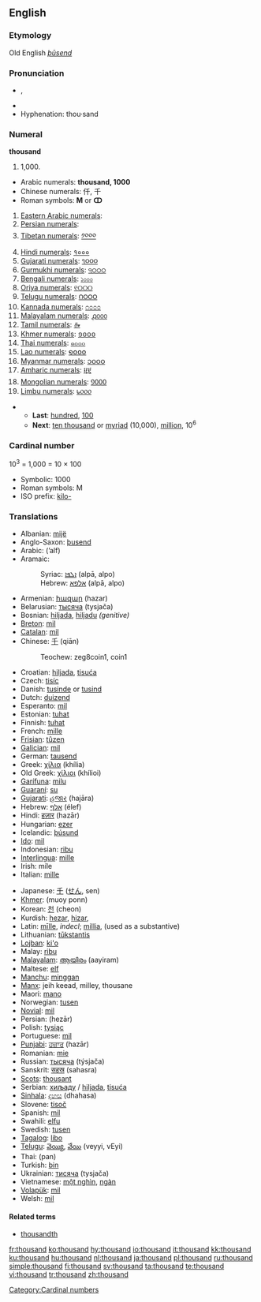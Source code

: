 ==English==

{{rank|king|nature|answered|363|thousand|looking|John|hour}}

===Etymology===
Old English ''[[þūsend]]''

===Pronunciation===
* {{IPA|/ˈθaʊznd/}}, {{SAMPA|/"TaUznd/}}
* {{audio|en-us-thousand.ogg|Audio (US)}}
* Hyphenation: thou·sand

===Numeral===
'''thousand'''

# 1,000.

*Arabic numerals: '''thousand, 1000'''
*Chinese numerals: 仟, 千
*Roman symbols: '''M''' or '''ↀ'''
# [[w:Eastern Arabic numerals|Eastern Arabic numerals]]: {{ARchar|[[١٠٠٠]]}}
# [[w:Eastern Arabic numerals|Persian numerals]]: {{FAchar|[[۱۰۰۰]]}}
# [[w:Indian numerals|Tibetan numerals]]: [[༡༠༠༠]]
# [[w:Indian numerals|Hindi numerals]]: [[१०००]]
# [[w:Indian numerals|Gujarati numerals]]: [[૧૦૦૦]]
# [[w:Indian numerals|Gurmukhi numerals]]: [[੧੦੦੦]]
# [[w:Indian numerals|Bengali numerals]]: [[১০০০]]
# [[w:Indian numerals|Oriya numerals]]: [[୧୦୦୦]]
# [[w:Indian numerals|Telugu numerals]]: [[౧౦౦౦]]
# [[w:Indian numerals|Kannada numerals]]: [[೧೦೦೦]]
# [[w:Indian numerals|Malayalam numerals]]: [[൧൦൦൦]]
# [[w:Indian numerals|Tamil numerals]]: [[௲]]
# [[w:Khmer script|Khmer numerals]]: [[១០០០]]
# [[w:Thai numerals|Thai numerals]]: [[๑๐๐๐]]
# [[w:Lao alphabet|Lao numerals]]: [[໑໐໐໐]]
# [[w:Burmese alphabet|Myanmar numerals]]: [[၁၀၀၀]]
# [[w:Amharic language|Amharic numerals]]: [[፱፻]]
# [[w:Mongolian alphabet|Mongolian numerals]]: [[᠑᠐᠐᠐]]
# [[w:Limbu language|Limbu numerals]]: [[᥇᥆᥆᥆]]

**'''Last''': [[hundred]], [[100]]
**'''Next''': [[ten thousand]] or [[myriad]] (10,000), [[million]], 10<sup>6</sup>

===Cardinal number===
10<sup>3</sup> = 1,000 = 10 &times; 100
*Symbolic: 1000
*Roman symbols: M
*ISO prefix: [[kilo-]]

===Translations===
{{rfc-level|Translations at L3+ (AutoFormat would have corrected level of Translations)}}
{{top}}
*Albanian: [[mijë]]
*Anglo-Saxon: [[þusend]]
*Arabic: {{ARchar|[[ألف]]}} (’alf)
*Aramaic:
*:Syriac: [[ܐܠܦܐ]] (alpā, alpo) {{m}}
*:Hebrew: [[אלפא]] (alpā, alpo) {{m}}
*Armenian: [[հազար]] (hazar)
*Belarusian: [[тысяча]] (tysjača)
*Bosnian: [[hiljada]], [[hiljadu]] ''(genitive)''
*[[Breton]]: [[mil]]
*[[Catalan]]: [[mil]]
*Chinese: [[千]] (qiān)
*:Teochew: zeg8coin1, coin1
*Croatian: [[hiljada]], [[tisuća]]
*Czech: [[tisíc]]
*Danish: [[tusinde]] or [[tusind]]
*Dutch: [[duizend]] {{f}}
*Esperanto: [[mil]]
*Estonian: [[tuhat]]
*Finnish: [[tuhat]]
*French: [[mille]] {{m}}
*[[Frisian]]: [[tûzen]]
*[[Galician]]: [[mil]]
*German: [[tausend]] {{n}}
*Greek: [[χίλια]] (khília)
*Old Greek: [[χίλιοι]] (khílioi)
*[[Garífuna]]: [[milu]]
*[[Guaraní]]: [[su]]
*[[Gujarati]]: [[હજાર]] (hajāra)
*Hebrew: [[אלף]] (élef)
*Hindi: [[हज़ार]] (hazār)
*Hungarian: [[ezer]]
*Icelandic: [[þúsund]]
*[[Ido]]: [[mil]]
*Indonesian: [[ribu]]
*[[Interlingua]]: [[mille]]
*Irish: míle
*Italian: [[mille]] {{m}}
{{mid}}
*Japanese: [[千]] ([[せん]], sen)
*[[Khmer]]: {{KMchar|[[មួយពាន់]]}} (muoy ponn)
*Korean: [[천]] (cheon)
*Kurdish: [[hezar]], [[hizar]], {{KUchar|[[هه‌زار]]}}
*Latin: [[mille|mīlle]], ''indecl''; [[millia]], {{n|p}} (used as a substantive)
*Lithuanian: [[tūkstantis]] {{m}}
*[[Lojban]]: [[ki'o]]
*Malay: [[ribu]]
*[[Malayalam]]: [[ആയിരം]] (aayiram)
*Maltese: [[elf]]
*[[Manchu]]: [[minggan]]
*[[Manx]]: jeih keead, milley, thousane
*Maori: [[mano]]
*Norwegian: [[tusen]]
*[[Novial]]: [[mil]]
*Persian: {{FAchar|[[هزار|هِزار]]}} (hezār)
*Polish: [[tysiąc]]
*Portuguese: [[mil]]
*[[Punjabi]]: [[ਹਜ਼ਾਰ]] (hazār)
*Romanian: [[mie]] {{f}}
*Russian: [[тысяча]] (týsjača) {{f}}
*Sanskrit: [[सहस्र]] (sahasra)
*[[Scots]]: [[thousant]]
*Serbian: [[хиљаду]] / [[hiljada]], [[tisuća]]
*[[Sinhala]]: [[දහස]] (dhahasa)
*Slovene: [[tisoč]]
*Spanish: [[mil]] {{m}}
*Swahili: [[elfu]]
*Swedish: [[tusen]]
*[[Tagalog]]: [[libo]]
*[[Telugu]]: [[వెయ్యి]], [[వేయి]] (veyyi, vEyi)
*Thai: {{THchar|[[พัน]]}} (pan)
*Turkish: [[bin]]
*Ukrainian: [[тисяча]] (tysjača)
*Vietnamese: [[một nghìn]], [[ngàn]]
*[[Volapük]]: [[mil]]
*Welsh: [[mil]]
{{bottom}}

====Related terms====
*[[thousandth]]

[[Category:Cardinal numbers]]

[[fr:thousand]]
[[ko:thousand]]
[[hy:thousand]]
[[io:thousand]]
[[it:thousand]]
[[kk:thousand]]
[[ku:thousand]]
[[hu:thousand]]
[[nl:thousand]]
[[ja:thousand]]
[[pl:thousand]]
[[ru:thousand]]
[[simple:thousand]]
[[fi:thousand]]
[[sv:thousand]]
[[ta:thousand]]
[[te:thousand]]
[[vi:thousand]]
[[tr:thousand]]
[[zh:thousand]]